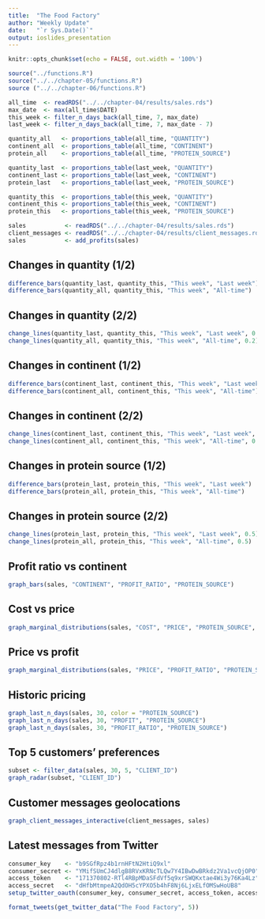 ```yaml
---
title:  "The Food Factory"
author: "Weekly Update"
date:   "`r Sys.Date()`"
output: ioslides_presentation
---
```


```r
knitr::opts_chunk$set(echo = FALSE, out.width = '100%')
```

```r
source("../functions.R")
source("../../chapter-05/functions.R")
source ("../../chapter-06/functions.R")

all_time  <- readRDS("../../chapter-04/results/sales.rds")
max_date  <- max(all_time$DATE)
this_week <- filter_n_days_back(all_time, 7, max_date)
last_week <- filter_n_days_back(all_time, 7, max_date - 7)

quantity_all   <- proportions_table(all_time, "QUANTITY")
continent_all  <- proportions_table(all_time, "CONTINENT")
protein_all    <- proportions_table(all_time, "PROTEIN_SOURCE")

quantity_last  <- proportions_table(last_week, "QUANTITY")
continent_last <- proportions_table(last_week, "CONTINENT")
protein_last   <- proportions_table(last_week, "PROTEIN_SOURCE")

quantity_this  <- proportions_table(this_week, "QUANTITY")
continent_this <- proportions_table(this_week, "CONTINENT")
protein_this   <- proportions_table(this_week, "PROTEIN_SOURCE")

sales           <- readRDS("../../chapter-04/results/sales.rds")
client_messages <- readRDS("../../chapter-04/results/client_messages.rds")
sales           <- add_profits(sales)
```

## Changes in quantity (1/2)

```r
difference_bars(quantity_last, quantity_this, "This week", "Last week")
difference_bars(quantity_all, quantity_this, "This week", "All-time")
```

## Changes in quantity (2/2)

```r
change_lines(quantity_last, quantity_this, "This week", "Last week", 0.2)
change_lines(quantity_all, quantity_this, "This week", "All-time", 0.2)
```

## Changes in continent (1/2)

```r
difference_bars(continent_last, continent_this, "This week", "Last week")
difference_bars(continent_all, continent_this, "This week", "All-time")
```

## Changes in continent (2/2)

```r
change_lines(continent_last, continent_this, "This week", "Last week", 0.3)
change_lines(continent_all, continent_this, "This week", "All-time", 0.3)
```

## Changes in protein source (1/2)

```r
difference_bars(protein_last, protein_this, "This week", "Last week")
difference_bars(protein_all, protein_this, "This week", "All-time")
```

## Changes in protein source (2/2)

```r
change_lines(protein_last, protein_this, "This week", "Last week", 0.5)
change_lines(protein_all, protein_this, "This week", "All-time", 0.5)
```

## Profit ratio vs continent

```r
graph_bars(sales, "CONTINENT", "PROFIT_RATIO", "PROTEIN_SOURCE")
```

## Cost vs price

```r
graph_marginal_distributions(sales, "COST", "PRICE", "PROTEIN_SOURCE", "CONTINENT")
```

## Price vs profit

```r
graph_marginal_distributions(sales, "PRICE", "PROFIT_RATIO", "PROTEIN_SOURCE", "CONTINENT")
```

## Historic pricing

```r
graph_last_n_days(sales, 30, color = "PROTEIN_SOURCE")
graph_last_n_days(sales, 30, "PROFIT", "PROTEIN_SOURCE")
graph_last_n_days(sales, 30, "PROFIT_RATIO", "PROTEIN_SOURCE")
```

## Top 5 customers' preferences

```r
subset <- filter_data(sales, 30, 5, "CLIENT_ID")
graph_radar(subset, "CLIENT_ID")
```

## Customer messages geolocations

```r
graph_client_messages_interactive(client_messages, sales)
```

## Latest messages from Twitter

```r
consumer_key    <- "b9SGfRpz4b1rnHFtN2HtiQ9xl"
consumer_secret <- "YMifSUmCJ4dlgB8RVxKRNcTLQw7Y4IBwDwBRkdz2Va1vcQjOP0"
access_token    <- "171370802-RTl4RBpMDaSFdVf5q9xrSWQKxtae4Wi3y76Ka4Lz"
access_secret   <- "dHfbMtmpeA2QdOH5cYPXO5b4hF8Nj6LjxELfOMSwHoUB8"
setup_twitter_oauth(consumer_key, consumer_secret, access_token, access_secret)
```

```r
format_tweets(get_twitter_data("The Food Factory", 5))
```
